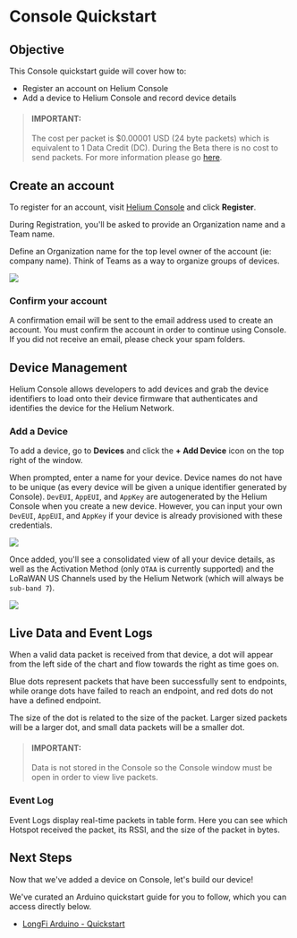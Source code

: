 
# Console Quickstart

## Objective

This Console quickstart guide will cover how to: 

* Register an account on Helium Console 
* Add a device to Helium Console and record device details 

> #### IMPORTANT:  
> The cost per packet is $0.00001 USD (24 byte packets) which is equivalent to 1 Data Credit (DC).
> During the Beta there is no cost to send packets. For more information please go [here](/longfi/data-credits).


## Create an account

To register for an account, visit <a href="https://console.helium.com" target="_blank">Helium Console</a> and click **Register**.

During Registration, you'll be asked to provide an Organization name and a Team name.

Define an Organization name for the top level owner of the account (ie: company name). Think of Teams as a way to organize groups of devices.

<img src={console_register} />

### Confirm your account
A confirmation email will be sent to the email address used to create an account. You must confirm the account in order to continue using Console. If you did not receive an email, please check your spam folders.

## Device Management

Helium Console allows developers to add devices and grab the device identifiers to load onto their device firmware that authenticates and identifies the device for the Helium Network.

### Add a Device

To add a device, go to **Devices** and click the **+ Add Device** icon on the top right of the window.

When prompted, enter a name for your device. Device names do not have to be unique (as every device will be given a unique identifier generated by Console). `DevEUI`, `AppEUI`, and `AppKey` are autogenerated by the Helium Console when you create a new device. However, you can input your own `DevEUI`, `AppEUI`, and `AppKey` if your device is already provisioned with these credentials. 

<img src={console_create_device} />

Once added, you'll see a consolidated view of all your device details, as well as the Activation Method (only `OTAA` is currently supported) and the LoRaWAN US Channels used by the Helium Network (which will always be `sub-band 7`).

 <img src={console_device_details} />  

## Live Data and Event Logs

When a valid data packet is received from that device, a dot will appear from the left side of the chart and flow towards the right as time goes on.

Blue dots represent packets that have been successfully sent to endpoints, while orange dots have failed to reach an endpoint, and red dots do not have a defined endpoint.

The size of the dot is related to the size of the packet. Larger sized packets will be a larger dot, and small data packets will be a smaller dot.


> #### IMPORTANT: 
> Data is not stored in the Console so the Console window must be open in order to view live packets.

### Event Log

Event Logs display real-time packets in table form. Here you can see which Hotspot received the packet, its RSSI, and the size of the packet in bytes.

## Next Steps

Now that we've added a device on Console, let's build our device! 

We've curated an Arduino quickstart guide for you to follow, which you can access directly below.  

* [LongFi Arduino - Quickstart](/device/arduino-quickstart)








